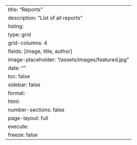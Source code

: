 ---
title: "Reports"
description: "List of all reports"
listing:
  type: grid
  grid-columns: 4
  fields: [image, title, author]
  image-placeholder: "/assets/images/featured.jpg"
date: ""
toc: false
sidebar: false
format:
  html:
    number-sections: false
    page-layout: full
execute:
  freeze: false
---